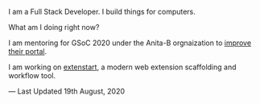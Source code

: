 <p style={{
          fontFamily: `Roboto`,
          fontSize: `24px`}}>
I am a Full Stack Developer. I build things for computers.
</p>

<p style={{
          fontFamily: `Patua One`,
          fontSize: `28px`}}>
What am I doing right now?
</p>

I am mentoring for GSoC 2020 under the Anita-B orgnaization to [improve their portal](https://summerofcode.withgoogle.com/projects/#6044719810871296).

I am working on [extenstart](https://github.com/SanketDG/extenstart/), a modern web extension scaffolding and workflow tool.

<p style={{
          fontFamily: `Roboto`,
          fontSize: `18px`}}>
— Last Updated 19th August, 2020
</p>

